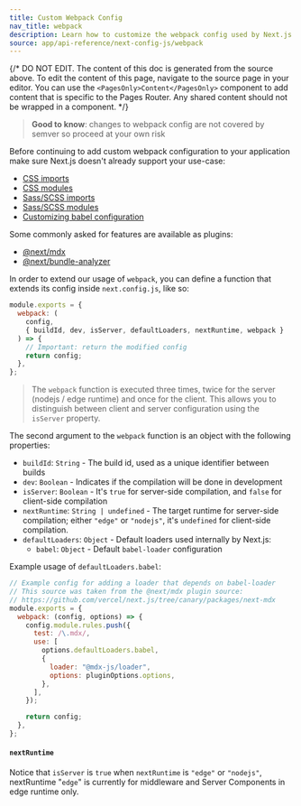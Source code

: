 ```yaml
---
title: Custom Webpack Config
nav_title: webpack
description: Learn how to customize the webpack config used by Next.js
source: app/api-reference/next-config-js/webpack
---
```


{/* DO NOT EDIT. The content of this doc is generated from the source above. To edit the content of this page, navigate to the source page in your editor. You can use the `<PagesOnly>Content</PagesOnly>` component to add content that is specific to the Pages Router. Any shared content should not be wrapped in a component. */}

> **Good to know**: changes to webpack config are not covered by semver so proceed at your own risk

Before continuing to add custom webpack configuration to your application make sure Next.js doesn't already support your use-case:

- [CSS imports](/docs/content/pages/building-your-application/styling)
- [CSS modules](/docs/content/pages/building-your-application/styling/css-modules)
- [Sass/SCSS imports](/docs/content/pages/building-your-application/styling/sass)
- [Sass/SCSS modules](/docs/content/pages/building-your-application/styling/sass)
- [Customizing babel configuration](/docs/content/pages/building-your-application/configuring/babel)

Some commonly asked for features are available as plugins:

- [@next/mdx](https://github.com/vercel/next.js/tree/canary/packages/next-mdx)
- [@next/bundle-analyzer](https://github.com/vercel/next.js/tree/canary/packages/next-bundle-analyzer)

In order to extend our usage of `webpack`, you can define a function that extends its config inside `next.config.js`, like so:

```js filename="next.config.js"
module.exports = {
  webpack: (
    config,
    { buildId, dev, isServer, defaultLoaders, nextRuntime, webpack }
  ) => {
    // Important: return the modified config
    return config;
  },
};
```

> The `webpack` function is executed three times, twice for the server (nodejs / edge runtime) and once for the client. This allows you to distinguish between client and server configuration using the `isServer` property.

The second argument to the `webpack` function is an object with the following properties:

- `buildId`: `String` - The build id, used as a unique identifier between builds
- `dev`: `Boolean` - Indicates if the compilation will be done in development
- `isServer`: `Boolean` - It's `true` for server-side compilation, and `false` for client-side compilation
- `nextRuntime`: `String | undefined` - The target runtime for server-side compilation; either `"edge"` or `"nodejs"`, it's `undefined` for client-side compilation.
- `defaultLoaders`: `Object` - Default loaders used internally by Next.js:
  - `babel`: `Object` - Default `babel-loader` configuration

Example usage of `defaultLoaders.babel`:

```js
// Example config for adding a loader that depends on babel-loader
// This source was taken from the @next/mdx plugin source:
// https://github.com/vercel/next.js/tree/canary/packages/next-mdx
module.exports = {
  webpack: (config, options) => {
    config.module.rules.push({
      test: /\.mdx/,
      use: [
        options.defaultLoaders.babel,
        {
          loader: "@mdx-js/loader",
          options: pluginOptions.options,
        },
      ],
    });

    return config;
  },
};
```

#### `nextRuntime`

Notice that `isServer` is `true` when `nextRuntime` is `"edge"` or `"nodejs"`, nextRuntime "`edge`" is currently for middleware and Server Components in edge runtime only.
